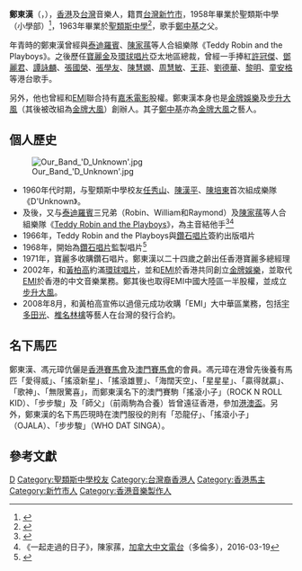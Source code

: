 {{藝人
| 姓名 = 鄭東漢
| 類型 = 音樂家
| 英文名 = Norman Cheng
| 出生日期 = {{birth_year_and_age|1947}}
| 永久居留權 = {{HKG}}
| 語言 = 粵語、英語、國語
| 籍贯 = [[臺灣省|臺灣]][[新竹市|新竹]]
| 教育程度 = 中學
| 母校 = 聖類斯中學（小學部）<br>[[聖類斯中學|聖類斯中學]]
| 宗教信仰 =
| 唱片公司 = [[金牌娛樂|金牌娛樂]]、[[步升大風|步升大風]]
}}

'''鄭東漢'''（{{lang-en|Norman Cheng}}，{{bd|1947年||}}），[[香港|香港]]及[[台灣|台灣]]音樂人，籍貫[[台灣|台灣]][[新竹市|新竹市]]，1958年畢業於聖類斯中學（小學部）<ref>{{cite news |title=港九新界各區 續有畢業典禮 |url=https://mmis.hkpl.gov.hk/coverpage/-/coverpage/view?_coverpage_WAR_mmisportalportlet_hsf=%E7%95%A2%E6%A5%AD%E5%85%B8%E7%A6%AE&_coverpage_WAR_mmisportalportlet_actual_q=%28%20verbatim_dc.collection%3A%28%22Old%5C%20HK%5C%20Newspapers%22%29%20%29%20AND+%28%20%28%20allTermsMandatory%3A%28true%29%20OR+all_dc.title%3A%28%E7%95%A2%E6%A5%AD%E5%85%B8%E7%A6%AE%29%20OR+all_dc.creator%3A%28%E7%95%A2%E6%A5%AD%E5%85%B8%E7%A6%AE%29%20OR+all_dc.contributor%3A%28%E7%95%A2%E6%A5%AD%E5%85%B8%E7%A6%AE%29%20OR+all_dc.subject%3A%28%E7%95%A2%E6%A5%AD%E5%85%B8%E7%A6%AE%29%20OR+fulltext%3A%28%E7%95%A2%E6%A5%AD%E5%85%B8%E7%A6%AE%29%20OR+all_dc.description%3A%28%E7%95%A2%E6%A5%AD%E5%85%B8%E7%A6%AE%29%20%29%20%29&_coverpage_WAR_mmisportalportlet_sort_field=dc.publicationdate_bsort&p_r_p_-1078056564_c=QF757YsWv5%2FH7zGe%2FKF%2BFDvHflQBpDoy&_coverpage_WAR_mmisportalportlet_o=143&_coverpage_WAR_mmisportalportlet_sort_order=desc&_coverpage_WAR_mmisportalportlet_filter=dc.publicationdate_dt%3A%5B1950-01-01T00%3A00%3A00Z+TO+1959-12-31T15%3A59%3A59Z%5D |page=11 |language= |publisher=華僑日報  | date=1958-07-26 |accessdate=2022-04-16 |quote= }}</ref>，1963年畢業於[[聖類斯中學|聖類斯中學]]<ref>{{cite news |title=本港之文法中學 盼能增工商課程 |url=https://mmis.hkpl.gov.hk/coverpage/-/coverpage/view?_coverpage_WAR_mmisportalportlet_hsf=%E7%95%A2%E6%A5%AD%E5%85%B8%E7%A6%AE&p_r_p_-1078056564_c=QF757YsWv5%2FH7zGe%2FKF%2BFFUu%2BZrP%2BiiA&_coverpage_WAR_mmisportalportlet_o=567&_coverpage_WAR_mmisportalportlet_actual_q=%28%20verbatim_dc.collection%3A%28%22Old%5C%20HK%5C%20Newspapers%22%29%20%29%20AND+%28%20%28%20allTermsMandatory%3A%28true%29%20OR+all_dc.title%3A%28%E7%95%A2%E6%A5%AD%E5%85%B8%E7%A6%AE%29%20OR+all_dc.creator%3A%28%E7%95%A2%E6%A5%AD%E5%85%B8%E7%A6%AE%29%20OR+all_dc.contributor%3A%28%E7%95%A2%E6%A5%AD%E5%85%B8%E7%A6%AE%29%20OR+all_dc.subject%3A%28%E7%95%A2%E6%A5%AD%E5%85%B8%E7%A6%AE%29%20OR+fulltext%3A%28%E7%95%A2%E6%A5%AD%E5%85%B8%E7%A6%AE%29%20OR+all_dc.description%3A%28%E7%95%A2%E6%A5%AD%E5%85%B8%E7%A6%AE%29%20%29%20%29&_coverpage_WAR_mmisportalportlet_sort_field=dc.publicationdate_bsort&_coverpage_WAR_mmisportalportlet_sort_order=desc&_coverpage_WAR_mmisportalportlet_filter=dc.publicationdate_dt%3A%5B1960-01-01T00%3A00%3A00Z+TO+1969-12-31T15%3A59%3A59Z%5D |page=14 |language= |publisher=華僑日報 | date=1963-12-13 |accessdate=2022-04-04 |quote= }}</ref>，歌手[[鄭中基|鄭中基]]之父。

年青時的鄭東漢曾經與[[泰迪羅賓|泰迪羅賓]]、[[陳家蓀|陳家蓀]]等人合組樂隊《Teddy Robin and the Playboys》。之後歷任[[寶麗金|寶麗金]]及[[環球唱片|環球唱片]]亞太地區總裁，曾經一手捧紅[[許冠傑|許冠傑]]、[[鄧麗君|鄧麗君]]、[[譚詠麟|譚詠麟]]、[[張國榮|張國榮]]、[[張學友|張學友]]、[[陳慧嫻|陳慧嫻]]、[[周慧敏|周慧敏]]、[[王菲|王菲]]、[[劉德華|劉德華]]、[[黎明|黎明]]、[[童安格|童安格]]等港台歌手。

另外，他也曾經和[[EMI|EMI]]聯合持有[[嘉禾電影|嘉禾電影]]股權。鄭東漢本身也是[[金牌娛樂|金牌娛樂]]及[[步升大風|步升大風]]（其後被改組為[[金牌大風|金牌大風]]）創辦人。其子[[鄭中基|鄭中基]]亦為[[金牌大風|金牌大風]]之藝人。

==個人歷史==
[[File:Our_Band_'D_Unknown'.jpg|right]]
* 1960年代时期，与聖類斯中學校友[[任秀山|任秀山]]、[[陳漢平|陳漢平]]、[[陳培東|陳培東]]首次組成樂隊《D'Unknown》。
*及後，又与[[泰迪羅賓|泰迪羅賓]]三兄弟（Robin、William和Raymond）及[[陳家蓀|陳家蓀]]等人合組樂隊《[[Teddy_Robin_and_the_Playboys|Teddy Robin and the Playboys]]》，為主音結他手<ref>{{cite web |url=http://reader.roodo.com/muzikland/archives/1808418.html |title=Teddy Robin & The Playboys |accessdate=2016-03-20 |language=zh-hant |archive-url=https://web.archive.org/web/20160401023412/http://reader.roodo.com/muzikland/archives/1808418.html |archive-date=2016-04-01 |dead-url=yes }}</ref><ref>《一起走過的日子》，陳家蓀，[[加拿大中文電台|加拿大中文電台]]（多倫多），2016-03-19</ref>
* 1966年，Teddy Robin and the Playboys與[[鑽石唱片_(唱片公司)|鑽石唱片]]簽約出版唱片
* 1968年，開始為[[鑽石唱片_(唱片公司)|鑽石唱片]]監製唱片<ref>{{cite book |author1=李信佳 |title=港式西洋風——六十年代香港樂隊潮流 |publisher=中華書局 |location=香港 |isbn=9789888366422 |page=207 |edition=初版}}</ref>
* 1971年，寶麗多收購鑽石唱片。鄭東漢以二十四歲之齡出任香港寶麗多總經理
* 2002年，和[[黃柏高|黃柏高]]約滿[[環球唱片|環球唱片]]，並和[[EMI|EMI]]於香港共同創立[[金牌娛樂|金牌娛樂]]，並取代[[EMI|EMI]]於香港的中文音樂業務。鄭其後也取得EMI中國大陸區一半股權，並成立[[步升大風|步升大風]]。
* 2008年8月，和黃柏高宣佈以過億元成功收購「EMI」大中華區業務，包括[[宇多田光|宇多田光]]、[[椎名林檎|椎名林檎]]等藝人在台灣的發行合約。

==名下馬匹==
鄭東漢、馮元璋伉儷是[[香港賽馬會|香港賽馬會]]及[[澳門賽馬會|澳門賽馬會]]的會員。馮元璋在港曾先後養有馬匹「愛得威」、「搖滾新星」、「搖滾雄豐」、「海闊天空」、「星星星」、「贏得就贏」、「歌神」、「無限驚喜」，而鄭東漢名下的澳門賽駒「搖滾小子」（ROCK N ROLL KID）、「步步駿」及「師父」（前兩駒為合養）皆曾遠征香港，參加[[港澳盃|港澳盃]]。另外，鄭東漢的名下馬匹現時在澳門服役的則有「恐龍仔」、「搖滾小子」（OJALA）、「步步駿」（WHO DAT SINGA）。

==參考文獻==
{{reflist}}

[[Category:郑姓|D]]
[[Category:聖類斯中學校友|Category:聖類斯中學校友]]
[[Category:台灣裔香港人|Category:台灣裔香港人]]
[[Category:香港馬主|Category:香港馬主]]
[[Category:新竹市人|Category:新竹市人]]
[[Category:香港音樂製作人|Category:香港音樂製作人]]